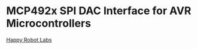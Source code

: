 = MCP492x SPI DAC Interface for AVR Microcontrollers =

[http://www.happyrobotlabs.com Happy Robot Labs]